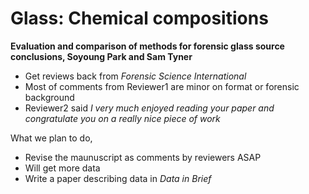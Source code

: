 # Glass: Chemical compositions

**Evaluation and comparison of methods for forensic glass source conclusions, Soyoung Park and Sam Tyner**

  - Get reviews back from *Forensic Science International* 
  - Most of comments from Reviewer1 are minor on format or forensic background
  - Reviewer2 said *I very much enjoyed reading your paper and congratulate you on a really nice piece of work*
  
What we plan to do,

  - Revise the maunuscript as comments by reviewers ASAP
  - Will get more data 
  - Write a paper describing data in *Data in Brief* 